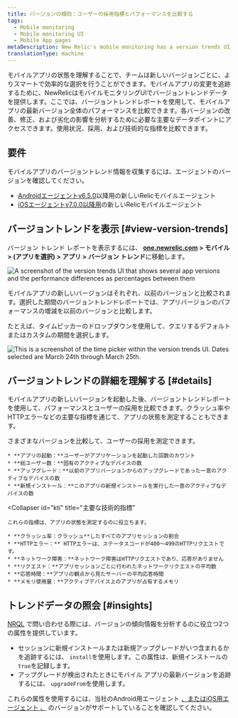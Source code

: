 ```yaml
---
title: バージョンの傾向：ユーザーの採用指標とパフォーマンスを比較する
tags:
  - Mobile monitoring
  - Mobile monitoring UI
  - Mobile App pages
metaDescription: New Relic's mobile monitoring has a version trends UI that compares user adoption and performance metrics across the most recent versions of your mobile app.
translationType: machine
---
```




モバイルアプリの状態を理解することで、チームは新しいバージョンごとに、よりスマートで効率的な選択を行うことができます。モバイルアプリの変更を追跡するために、NewRelicはモバイルモニタリングUIでバージョントレンドデータを提供します。ここでは、バージョントレンドレポートを使用して、モバイルアプリの最新バージョン全体のパフォーマンスを比較できます。各バージョンの改善、修正、および劣化の影響を分析するために必要な主要なデータポイントにアクセスできます。使用状況、採用、および技術的な指標を比較できます。

## 要件

モバイルアプリのバージョントレンド情報を収集するには、エージェントのバージョンを確認してください。

* [Androidエージェントv6.5.0](/docs/release-notes/mobile-release-notes/android-release-notes/)以降用の新しいRelicモバイルエージェント
* [iOSエージェントv7.0.0以降用](/docs/release-notes/mobile-release-notes/ios-release-notes/)の新しいRelicモバイルエージェント

## バージョントレンドを表示 [#view-version-trends]

バージョン トレンド レポートを表示するには、 **[one.newrelic.com](https://one.newrelic.com/all-capabilities) > モバイル > (アプリを選択) > アプリ > バージョン トレンド**に移動します。

<img
  title="Mobile version trends UI"
  alt="A screenshot of the version trends UI that shows several app versions and the performance differences as percentages between them"
  src={versiontrendsui}
/>

モバイルアプリの新しいバージョンはそれぞれ、以前のバージョンと比較されます。選択した期間のバージョントレンドレポートでは、アプリバージョンのパフォーマンスの増減を以前のバージョンと比較します。

たとえば、タイムピッカーのドロップダウンを使用して、クエリするデフォルトまたはカスタムの期間を選択します。

<img
  title="Mobile version trends time picker"
  alt="This is a screenshot of the time picker within the version trends UI. Dates selected are March 24th through March 25th."
  src={versiontrendstimepicker}
/>

## バージョントレンドの詳細を理解する [#details]

モバイルアプリの新しいバージョンを起動した後、バージョントレンドレポートを使用して、パフォーマンスとユーザーの採用を比較できます。クラッシュ率やHTTPエラーなどの主要な指標を通じて、アプリの状態を測定することもできます。

<CollapserGroup>
  <Collapser
    id="adoption"
    title="ユーザーの重要な採用指標"
  >
    さまざまなバージョンを比較して、ユーザーの採用を測定できます。

    * **アプリの起動：**ユーザーがアプリケーションを起動した回数のカウント
    * **総ユーザー数：**固有のアクティブなデバイスの数
    * **アップグレード：**以前のアプリバージョンからのアップグレードであった一意のアクティブなデバイスの数
    * **新規インストール：**このアプリの新規インストールを実行した一意のアクティブなデバイスの数
  </Collapser>

  <Collapser
    id="kti"
    title="主要な技術的指標"
  >
    これらの指標は、アプリの状態を測定するのに役立ちます。

    * **クラッシュ率：クラッシュ**したすべてのアプリセッションの割合
    * **HTTPエラー：** HTTPエラーは、ステータスコードが400〜499のHTTPリクエストです。
    * **ネットワーク障害：**ネットワーク障害はHTTPリクエストであり、応答がありません
    * **リクエスト：**アプリセッションごとに行われたネットワークリクエストの平均数
    * **応答時間：**アプリの観点から見たサーバーの平均応答時間
    * **メモリ使用量：**アクティブデバイス上のアプリが占有するメモリ
  </Collapser>
</CollapserGroup>

## トレンドデータの照会 [#insights]

[NRQL](/docs/query-data/nrql-new-relic-query-language/getting-started/introduction-nrql) で問い合わせる際には、バージョンの傾向情報を分析するのに役立つ2つの属性を提供しています。

* セッションに新規インストールまたは新規アップグレードがいつ含まれるかを追跡するには、 `install`を使用します。この属性は、新規インストールの`true`を記録します。
* アップグレードが検出されたときにモバイル アプリの最新バージョンを追跡するには、 `upgradeFrom`を使用します。

これらの属性を使用するには、当社のAndroid用エージェント [、またはiOS用エージェント ](/docs/release-notes/mobile-release-notes/android-release-notes/)[、](/docs/release-notes/mobile-release-notes/ios-release-notes/) のバージョンがサポートしていることを確認してください。